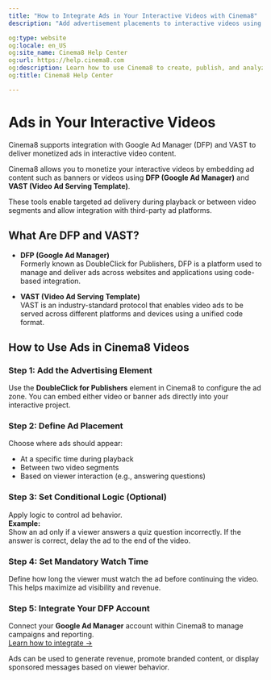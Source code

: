```yaml
---
title: "How to Integrate Ads in Your Interactive Videos with Cinema8"
description: "Add advertisement placements to interactive videos using DFP or VAST, enabling monetisation through targeted campaigns. Visit Cinema8."

og:type: website
og:locale: en_US
og:site_name: Cinema8 Help Center
og:url: https://help.cinema8.com
og:description: Learn how to use Cinema8 to create, publish, and analyze interactive videos.
og:title: Cinema8 Help Center

---
```



# Ads in Your Interactive Videos

<Callout type="info">
Cinema8 supports integration with Google Ad Manager (DFP) and VAST to deliver monetized ads in interactive video content.
</Callout>

Cinema8 allows you to monetize your interactive videos by embedding ad content such as banners or videos using **DFP (Google Ad Manager)** and **VAST (Video Ad Serving Template)**.

These tools enable targeted ad delivery during playback or between video segments and allow integration with third-party ad platforms.

## What Are DFP and VAST?

- **DFP (Google Ad Manager)**  
  Formerly known as DoubleClick for Publishers, DFP is a platform used to manage and deliver ads across websites and applications using code-based integration.

- **VAST (Video Ad Serving Template)**  
  VAST is an industry-standard protocol that enables video ads to be served across different platforms and devices using a unified code format.

## How to Use Ads in Cinema8 Videos

<Steps>

### Step 1: Add the Advertising Element

Use the **DoubleClick for Publishers** element in Cinema8 to configure the ad zone. You can embed either video or banner ads directly into your interactive project.

### Step 2: Define Ad Placement

Choose where ads should appear:
- At a specific time during playback
- Between two video segments
- Based on viewer interaction (e.g., answering questions)

### Step 3: Set Conditional Logic (Optional)

Apply logic to control ad behavior.  
**Example:**  
Show an ad only if a viewer answers a quiz question incorrectly. If the answer is correct, delay the ad to the end of the video.

### Step 4: Set Mandatory Watch Time

Define how long the viewer must watch the ad before continuing the video. This helps maximize ad visibility and revenue.

### Step 5: Integrate Your DFP Account

Connect your **Google Ad Manager** account within Cinema8 to manage campaigns and reporting.  
[Learn how to integrate →](/integrations-and-third-party-platforms/monetise-with-dfp-and-vast)

</Steps>

<Callout type="important">
Ads can be used to generate revenue, promote branded content, or display sponsored messages based on viewer behavior.
</Callout>
